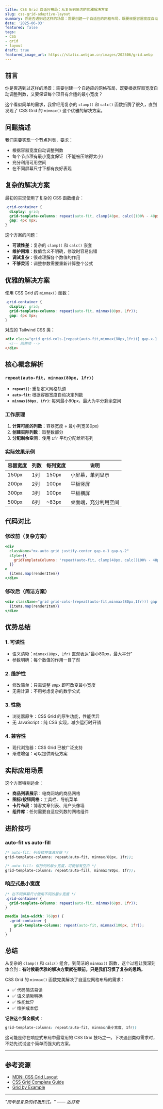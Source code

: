 ```yaml
---
title: CSS Grid 自适应布局：从复杂到简洁的优雅解决方案
slug: css-grid-adaptive-layout
summary: 你是否遇到过这样的场景：需要创建一个自适应的网格布局，既要根据容器宽度自动调整列数，又要保证每个项目有合适的最小宽度？这个看似简单的需求，我曾经用复杂的 `clamp()` 和 `calc()` 函数折腾了很久，直到发现了 CSS Grid 的 `minmax()` 这个优雅的解决方案。
date: '2025-06-03'
featured: false
tags:
- CSS
- grid
- layout
draft: true
featured_image_url: https://static.webjam.cn/images/202506/grid.webp
---
```


## 前言

你是否遇到过这样的场景：需要创建一个自适应的网格布局，既要根据容器宽度自动调整列数，又要保证每个项目有合适的最小宽度？

这个看似简单的需求，我曾经用复杂的 `clamp()` 和 `calc()` 函数折腾了很久，直到发现了 CSS Grid 的 `minmax()` 这个优雅的解决方案。

## 问题描述

我们需要实现一个节点列表，要求：
- 根据容器宽度自动调整列数
- 每个节点项有最小宽度保证（不能被压缩得太小）
- 充分利用可用空间
- 在不同屏幕尺寸下都有良好表现

## 复杂的解决方案

最初的实现使用了复杂的 CSS 函数组合：

```css
.grid-container {
  display: grid;
  grid-template-columns: repeat(auto-fit, clamp(48px, calc((100% - 48px) / 20 + 48px), 140px));
  gap: 4px 8px;
}
```

这个方案的问题：
- **可读性差**：复杂的 `clamp()` 和 `calc()` 嵌套
- **维护困难**：数值含义不明确，修改时容易出错
- **调试复杂**：很难理解各个数值的作用
- **不够灵活**：调整参数需要重新计算整个公式

## 优雅的解决方案

使用 CSS Grid 的 `minmax()` 函数：

```css
.grid-container {
  display: grid;
  grid-template-columns: repeat(auto-fit, minmax(80px, 1fr));
  gap: 4px 8px;
}
```

对应的 Tailwind CSS 类：
```html
<div class="grid grid-cols-[repeat(auto-fit,minmax(80px,1fr))] gap-x-1 gap-y-2">
  <!-- 网格项 -->
</div>
```

## 核心概念解析

### `repeat(auto-fit, minmax(80px, 1fr))`

- **`repeat()`**: 重复定义网格轨道
- **`auto-fit`**: 根据容器宽度自动决定列数
- **`minmax(80px, 1fr)`**: 每列最小80px，最大为平分剩余空间

### 工作原理

1. **计算可能的列数**：容器宽度 ÷ 最小列宽(80px)
2. **创建实际列数**：取整数部分
3. **分配剩余空间**：使用 `1fr` 平均分配给所有列

### 实际效果示例

| 容器宽度 | 列数 | 每列宽度 | 说明 |
|---------|------|----------|------|
| 150px   | 1列  | 150px    | 小屏幕，单列显示 |
| 200px   | 2列  | 100px    | 平板竖屏 |
| 300px   | 3列  | 100px    | 平板横屏 |
| 500px   | 6列  | ~83px    | 桌面端，充分利用空间 |

## 代码对比

### 修改前（复杂方案）
```jsx
<div
  className="mx-auto grid justify-center gap-x-1 gap-y-2"
  style={{
    gridTemplateColumns: 'repeat(auto-fit, clamp(48px, calc((100% - 48px) / 20 + 48px), 140px))',
  }}
>
  {items.map(renderItem)}
</div>
```

### 修改后（简洁方案）
```jsx
<div className="grid grid-cols-[repeat(auto-fit,minmax(80px,1fr))] gap-x-1 gap-y-2">
  {items.map(renderItem)}
</div>
```

## 优势总结

### 1. **可读性**
- 语义清晰：`minmax(80px, 1fr)` 直观表达"最小80px，最大平分"
- 参数明确：每个数值的作用一目了然

### 2. **维护性**
- 修改简单：只需调整 `80px` 即可改变最小宽度
- 无需计算：不用考虑复杂的数学公式

### 3. **性能**
- 浏览器原生：CSS Grid 的原生功能，性能优异
- 无 JavaScript：纯 CSS 实现，减少运行时开销

### 4. **兼容性**
- 现代浏览器：CSS Grid 已被广泛支持
- 渐进增强：可以提供降级方案

## 实际应用场景

这个方案特别适合：
- **商品列表展示**：电商网站的商品网格
- **图标/按钮网格**：工具栏、导航菜单
- **卡片布局**：博客文章列表、用户头像墙
- **组件库**：任何需要自适应列数的网格组件

## 进阶技巧

### auto-fit vs auto-fill

```css
/* auto-fit: 列会拉伸填满容器 */
grid-template-columns: repeat(auto-fit, minmax(80px, 1fr));

/* auto-fill: 保持列的最小宽度，可能留有空白 */
grid-template-columns: repeat(auto-fill, minmax(80px, 1fr));
```

### 响应式最小宽度

```css
/* 在不同屏幕尺寸使用不同的最小宽度 */
.grid-container {
  grid-template-columns: repeat(auto-fit, minmax(60px, 1fr));
}

@media (min-width: 768px) {
  .grid-container {
    grid-template-columns: repeat(auto-fit, minmax(100px, 1fr));
  }
}
```

## 总结

从复杂的 `clamp()` 和 `calc()` 组合，到简洁的 `minmax()` 函数，这个过程让我深刻体会到：**有时候最优雅的解决方案就在眼前，只是我们习惯了复杂的思路**。

CSS Grid 的 `minmax()` 函数完美解决了自适应网格布局的需求：
- ✅ 代码简洁易读
- ✅ 语义清晰明确
- ✅ 性能优异
- ✅ 维护成本低

**记住这个黄金模式**：
```css
grid-template-columns: repeat(auto-fit, minmax(最小宽度, 1fr))
```

这可能是你在响应式布局中最常用的 CSS Grid 技巧之一。下次遇到类似需求时，不妨先试试这个简单而强大的方案。

---

## 参考资源

- [MDN: CSS Grid Layout](https://developer.mozilla.org/en-US/docs/Web/CSS/CSS_Grid_Layout)
- [CSS Grid Complete Guide](https://css-tricks.com/snippets/css/complete-guide-grid/)
- [Grid by Example](https://gridbyexample.com/)

---

*"简单是复杂的终极形式。" —— 达芬奇*
